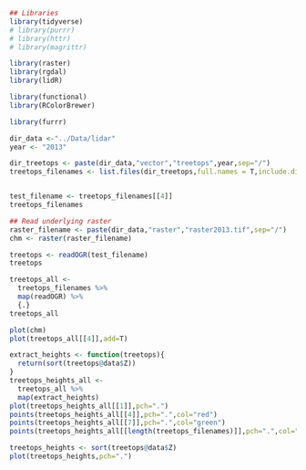 ```r
## Libraries
library(tidyverse)
# library(purrr)
# library(httr)
# library(magrittr)

library(raster)
library(rgdal)
library(lidR)

library(functional)
library(RColorBrewer)

library(furrr)
```

```r
dir_data <-"../Data/lidar"
year <- "2013"

dir_treetops <- paste(dir_data,"vector","treetops",year,sep="/")
treetops_filenames <- list.files(dir_treetops,full.names = T,include.dirs = F)[2:length(treetops_filenames)]


test_filename <- treetops_filenames[[4]]
treetops_filenames
```
```r
## Read underlying raster
raster_filename <- paste(dir_data,"raster","raster2013.tif",sep="/")
chm <- raster(raster_filename)
```

```r
treetops <- readOGR(test_filename)
treetops
```
```r
treetops_all <-
  treetops_filenames %>%
  map(readOGR) %>%
  {.}
treetops_all
```
```r
plot(chm)
plot(treetops_all[[4]],add=T)
```

```r
extract_heights <- function(treetops){
  return(sort(treetops@data$Z))
}
treetops_heights_all <-
  treetops_all %>%
  map(extract_heights)
plot(treetops_heights_all[[1]],pch=".")
points(treetops_heights_all[[4]],pch=".",col="red")
points(treetops_heights_all[[7]],pch=".",col="green")
points(treetops_heights_all[[length(treetops_filenames)]],pch=".",col="blue")

```
```r

treetops_heights <- sort(treetops@data$Z)
plot(treetops_heights,pch=".")
```

